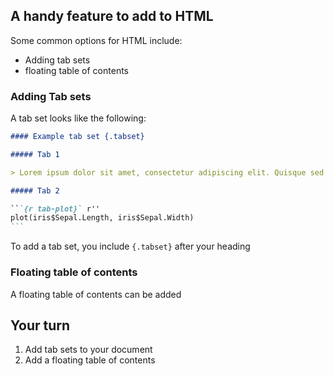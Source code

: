 ## A handy feature to add to HTML

Some common options for HTML include:

- Adding tab sets
- floating table of contents

### Adding Tab sets

A tab set looks like the following:

````markdown
#### Example tab set {.tabset}

##### Tab 1

> Lorem ipsum dolor sit amet, consectetur adipiscing elit. Quisque sed eleifend velit. Sed porta pulvinar lorem ut rutrum. Etiam quis cursus libero. Donec nibh nisl, auctor quis sem in, feugiat convallis odio. Ut at euismod ligula. Nullam vitae quam non lacus scelerisque tempus. Sed tincidunt massa non nunc tincidunt feugiat. In hac habitasse platea dictumst.

##### Tab 2

```{r tab-plot}` r''
plot(iris$Sepal.Length, iris$Sepal.Width)
```
````

To add a tab set, you include `{.tabset}` after your heading

### Floating table of contents

A floating table of contents can be added

## Your turn {.exercise}

1. Add tab sets to your document
1. Add a floating table of contents
